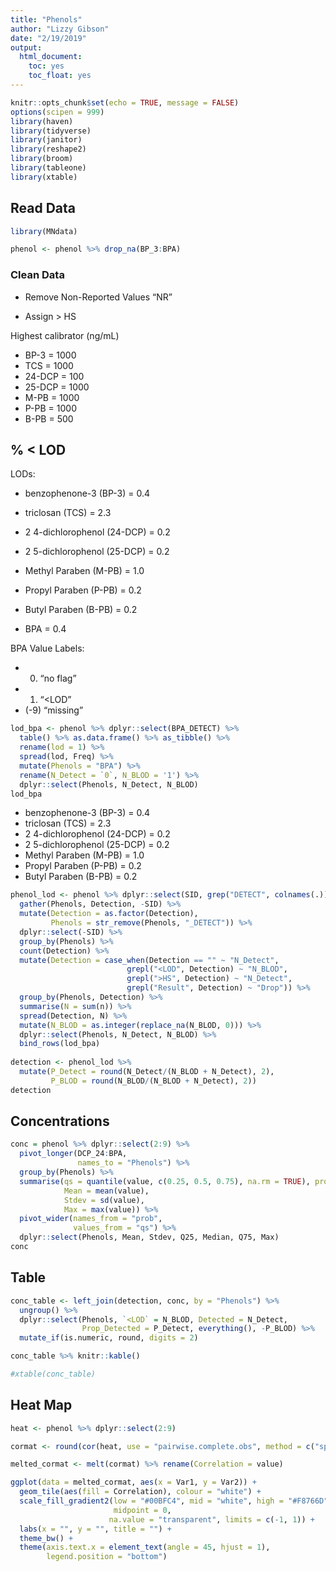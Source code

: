```yaml
---
title: "Phenols"
author: "Lizzy Gibson"
date: "2/19/2019"
output:
  html_document:
    toc: yes
    toc_float: yes
---
```


```r
knitr::opts_chunk$set(echo = TRUE, message = FALSE)
options(scipen = 999)
library(haven)
library(tidyverse)
library(janitor)
library(reshape2)
library(broom)
library(tableone)
library(xtable)
```

## Read Data

```r
library(MNdata)

phenol <- phenol %>% drop_na(BP_3:BPA)
```

### Clean Data

* Remove Non-Reported Values "NR"

* Assign > HS

Highest calibrator (ng/mL)
                                              
* BP-3 = 1000
* TCS = 1000
* 24-DCP = 100
* 25-DCP = 1000
* M-PB = 1000
* P-PB = 1000
* B-PB = 500

## % < LOD

LODs:

* benzophenone-3 (BP-3) = 0.4
* triclosan (TCS) = 2.3
* 2 4-dichlorophenol (24-DCP) = 0.2
* 2 5-dichlorophenol (25-DCP) = 0.2
* Methyl Paraben (M-PB) = 1.0
* Propyl Paraben (P-PB) = 0.2
* Butyl Paraben (B-PB) = 0.2

* BPA  = 0.4

BPA Value Labels:

* (0) "no flag"
* (1) "<LOD"
* (-9) "missing"

```r
lod_bpa <- phenol %>% dplyr::select(BPA_DETECT) %>% 
  table() %>% as.data.frame() %>% as_tibble() %>% 
  rename(lod = 1) %>% 
  spread(lod, Freq) %>% 
  mutate(Phenols = "BPA") %>% 
  rename(N_Detect = `0`, N_BLOD = '1') %>% 
  dplyr::select(Phenols, N_Detect, N_BLOD)
lod_bpa
```

* benzophenone-3 (BP-3) = 0.4
* triclosan (TCS) = 2.3
* 2 4-dichlorophenol (24-DCP) = 0.2
* 2 5-dichlorophenol (25-DCP) = 0.2
* Methyl Paraben (M-PB) = 1.0
* Propyl Paraben (P-PB) = 0.2
* Butyl Paraben (B-PB) = 0.2

```r
phenol_lod <- phenol %>% dplyr::select(SID, grep("DETECT", colnames(.)), -BPA_DETECT) %>%
  gather(Phenols, Detection, -SID) %>% 
  mutate(Detection = as.factor(Detection),
         Phenols = str_remove(Phenols, "_DETECT")) %>% 
  dplyr::select(-SID) %>% 
  group_by(Phenols) %>%
  count(Detection) %>% 
  mutate(Detection = case_when(Detection == "" ~ "N_Detect",
                          grepl("<LOD", Detection) ~ "N_BLOD",
                          grepl(">HS", Detection) ~ "N_Detect",
                          grepl("Result", Detection) ~ "Drop")) %>% 
  group_by(Phenols, Detection) %>% 
  summarise(N = sum(n)) %>% 
  spread(Detection, N) %>% 
  mutate(N_BLOD = as.integer(replace_na(N_BLOD, 0))) %>% 
  dplyr::select(Phenols, N_Detect, N_BLOD) %>% 
  bind_rows(lod_bpa)
  
detection <- phenol_lod %>% 
  mutate(P_Detect = round(N_Detect/(N_BLOD + N_Detect), 2),
         P_BLOD = round(N_BLOD/(N_BLOD + N_Detect), 2))
detection
```

## Concentrations

```r
conc = phenol %>% dplyr::select(2:9) %>% 
  pivot_longer(DCP_24:BPA,
               names_to = "Phenols") %>% 
  group_by(Phenols) %>% 
  summarise(qs = quantile(value, c(0.25, 0.5, 0.75), na.rm = TRUE), prob = c("Q25", "Median", "Q75"),
            Mean = mean(value),
            Stdev = sd(value),
            Max = max(value)) %>% 
  pivot_wider(names_from = "prob",
              values_from = "qs") %>% 
  dplyr::select(Phenols, Mean, Stdev, Q25, Median, Q75, Max)
conc
```

## Table

```r
conc_table <- left_join(detection, conc, by = "Phenols") %>%
  ungroup() %>% 
  dplyr::select(Phenols, `<LOD` = N_BLOD, Detected = N_Detect, 
                Prop_Detected = P_Detect, everything(), -P_BLOD) %>% 
  mutate_if(is.numeric, round, digits = 2)

conc_table %>% knitr::kable()

#xtable(conc_table)
```

## Heat Map

```r
heat <- phenol %>% dplyr::select(2:9)

cormat <- round(cor(heat, use = "pairwise.complete.obs", method = c("spearman")),2)

melted_cormat <- melt(cormat) %>% rename(Correlation = value)

ggplot(data = melted_cormat, aes(x = Var1, y = Var2)) + 
  geom_tile(aes(fill = Correlation), colour = "white") + 
  scale_fill_gradient2(low = "#00BFC4", mid = "white", high = "#F8766D", 
                       midpoint = 0, 
                      na.value = "transparent", limits = c(-1, 1)) +
  labs(x = "", y = "", title = "") + 
  theme_bw() +
  theme(axis.text.x = element_text(angle = 45, hjust = 1),
        legend.position = "bottom")
```

